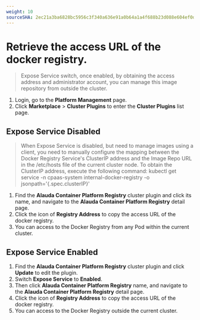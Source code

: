 ```yaml
---
weight: 10
sourceSHA: 2ec21a3ba6828bc5956c3f340a636e91a0b64a1a4f688b23d088e604ef0dfc32
---
```


# Retrieve the access URL of the docker registry.

> Expose Service switch, once enabled, by obtaining the access address and administrator account, you can manage this image repository from outside the cluster.
1. Login, go to the **Platform Management** page.
2. Click **Marketplace** > **Cluster Plugins** to enter the **Cluster Plugins** list page.

## Expose Service Disabled
> When Expose Service is disabled, but need to manage images using a client, you need to manually configure the mapping between the Docker Registry Service's ClusterIP address and the Image Repo URL in the /etc/hosts file of the current cluster node. To obtain the ClusterIP address, execute the following command: kubectl get service -n cpaas-system internal-docker-registry -o jsonpath='\{.spec.clusterIP\}'

1. Find the **Alauda Container Platform Registry** cluster plugin and click its name, and navigate to the **Alauda Container Platform Registry** detail page.
2. Click the icon of **Registry Address** to copy the access URL of the docker registry.
3. You can access to the Docker Registry from any Pod within the current cluster.

## Expose Service Enabled

1. Find the **Alauda Container Platform Registry** cluster plugin and click **Update** to edit the plugin.
2. Switch **Expose Service** to **Enabled**.
3. Then click **Alauda Container Platform Registry** name, and navigate to the **Alauda Container Platform Registry** detail page.
4. Click the icon of **Registry Address** to copy the access URL of the docker registry.
5. You can access to the Docker Registry outside the current cluster.
